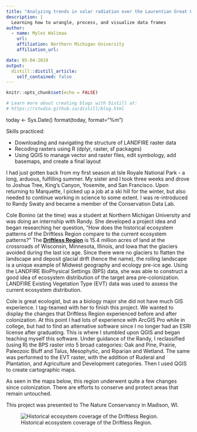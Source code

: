 ```yaml
---
title: "Analyzing trends in solar radiation over the Laurentian Great Lakes"
description: | 
  Learning how to wrangle, process, and visualize data frames
author:
  - name: Myles Walimaa
    url: 
    affiliation: Northern Michigan University
    affiliation_url: 

date: 05-04-2019
output:
  distill::distill_article:
    self_contained: false
---
```


```r
knitr::opts_chunk$set(echo = FALSE)

# Learn more about creating blogs with Distill at:
# https://rstudio.github.io/distill/blog.html

```
today <- Sys.Date()
format(today, format="%m")


Skills practiced:  
  
* Downloading and navigating the structure of LANDFIRE raster data  
* Recoding rasters using R (dplyr, raster, sf packages)  
* Using QGIS to manage vector and raster files, edit symbology, add basemaps, and create a final layout  

I had just gotten back from my first season at Isle Royale National Park - a long, arduous, fulfilling summer. My sister and I took three weeks and drove to Joshua Tree, King's Canyon, Yosemite, and San Francisco. Upon returning to Marquette, I picked up a job at a ski hill for the winter, but also needed to continue working in science to some extent. I was re-introduced to Randy Swaty and became a member of the Conservation Data Lab.  

Cole Bonino (at the time) was a student at Northern Michigan University and was doing an internship with Randy. She developed a project idea and began researching her question, "How does the historical ecosystem patterns of the Driftless Region compare to the current ecosystem patterns?" The **[Driftless Region](https://en.wikipedia.org/wiki/Driftless_Area)** is 15.4 million acres of land at the crossroads of Wisconsin, Minnesota, Illinois, and Iowa that the glaciers avoided during the last ice age. Since there were no glaciers to flatten the landscape and deposit glacial drift (hence the name), the rolling landscape is a unique example of Midwest geography and ecology pre-ice age. Using the LANDFIRE BioPhysical Settings (BPS) data, she was able to construct a good idea of ecosystem distribution of the target area pre-colonization. LANDFIRE Existing Vegetation Type (EVT) data was used to assess the current ecosystem distribution.  

Cole is great ecologist, but as a biology major she did not have much GIS experience. I tag-teamed with her to finish this project. We wanted to display the changes that Driftless Region experienced before and after colonization. At this point I had lots of experience with ArcGIS Pro while in college, but had to find an alternative software since I no longer had an ESRI license after graduating. This is where I stumbled upon QGIS and began teaching myself this software. Under guidance of the Randy, I reclassified (using R) the BPS raster into 5 broad categories: Oak and Pine, Prairie, Paleozoic Bluff and Talus, Mesophytic, and Riparian and Wetland. The same was performed to the EVT raster, with the addition of Ruderal and Plantation, and Agriculture and Development categories. Then I used QGIS to create cartographic maps. 

As seen in the maps below, this region underwent quite a few changes since colonization. There are efforts to conserve and protect areas that remain untouched.  

This project was presented to The Nature Conservancy in Madison, WI.

![Historical ecosystem coverage of the Driftless Region.](bps_layout.jpg)  